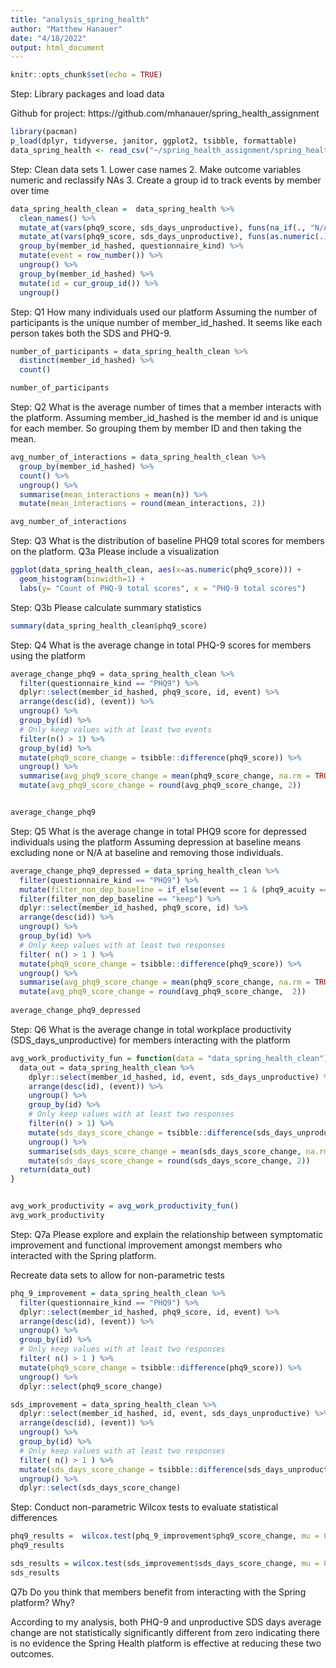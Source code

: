 ```yaml
---
title: "analysis_spring_health"
author: "Matthew Hanauer"
date: "4/18/2022"
output: html_document
---
```


```r
knitr::opts_chunk$set(echo = TRUE)
```
Step: Library packages and load data

Github for project: https://github.com/mhanauer/spring_health_assignment
```r
library(pacman)
p_load(dplyr, tidyverse, janitor, ggplot2, tsibble, formattable)
data_spring_health <- read_csv("~/spring_health_assignment/spring_health_take_home_df.csv")
```
Step: Clean data sets
1. Lower case names
2. Make outcome variables numeric and reclassify NAs
3. Create a group id to track events by member over time
```r
data_spring_health_clean =  data_spring_health %>%
  clean_names() %>%
  mutate_at(vars(phq9_score, sds_days_unproductive), funs(na_if(., "N/A"))) %>%
  mutate_at(vars(phq9_score, sds_days_unproductive), funs(as.numeric(.))) %>%
  group_by(member_id_hashed, questionnaire_kind) %>%
  mutate(event = row_number()) %>%
  ungroup() %>%
  group_by(member_id_hashed) %>%
  mutate(id = cur_group_id()) %>%
  ungroup()
```
Step: Q1 How many individuals used our platform
Assuming the number of participants is the unique number of member_id_hashed.  It seems like each person takes both the SDS and PHQ-9.
```r
number_of_participants = data_spring_health_clean %>%
  distinct(member_id_hashed) %>%
  count()

number_of_participants
```
Step: Q2 What is the average number of times that a member interacts with the platform.
Assuming member_id_hashed is the member id and is unique for each member.  So grouping them by member ID and then taking the mean.
```r
avg_number_of_interactions = data_spring_health_clean %>%
  group_by(member_id_hashed) %>%
  count() %>%
  ungroup() %>%
  summarise(mean_interactions = mean(n)) %>%
  mutate(mean_interactions = round(mean_interactions, 2))

avg_number_of_interactions
```


Step: Q3 What is the distribution of baseline PHQ9 total scores for members on the platform.
    Q3a Please include a visualization
```r
ggplot(data_spring_health_clean, aes(x=as.numeric(phq9_score))) + 
  geom_histogram(binwidth=1) + 
  labs(y= "Count of PHQ-9 total scores", x = "PHQ-9 total scores")
```
Step: Q3b Please calculate summary statistics
```r
summary(data_spring_health_clean$phq9_score)
```
Step: Q4 What is the average change in total PHQ-9 scores for members using the platform
```r
average_change_phq9 = data_spring_health_clean %>%
  filter(questionnaire_kind == "PHQ9") %>%
  dplyr::select(member_id_hashed, phq9_score, id, event) %>%
  arrange(desc(id), (event)) %>%
  ungroup() %>%
  group_by(id) %>%
  # Only keep values with at least two events
  filter(n() > 1) %>%
  group_by(id) %>%
  mutate(phq9_score_change = tsibble::difference(phq9_score)) %>%
  ungroup() %>%
  summarise(avg_phq9_score_change = mean(phq9_score_change, na.rm = TRUE)) %>%
  mutate(avg_phq9_score_change = round(avg_phq9_score_change, 2))


average_change_phq9

```
Step: Q5 What is the average change in total PHQ9 score for depressed individuals using the platform
Assuming depression at baseline means excluding none or N/A at baseline and removing those individuals.
```r
average_change_phq9_depressed = data_spring_health_clean %>%
  filter(questionnaire_kind == "PHQ9") %>%
  mutate(filter_non_dep_baseline = if_else(event == 1 & (phq9_acuity == "N/A" | phq9_acuity == "none"), "drop", "keep")) %>%
  filter(filter_non_dep_baseline == "keep") %>%
  dplyr::select(member_id_hashed, phq9_score, id) %>%
  arrange(desc(id)) %>%
  ungroup() %>%
  group_by(id) %>%
  # Only keep values with at least two responses
  filter( n() > 1 ) %>%
  mutate(phq9_score_change = tsibble::difference(phq9_score)) %>%
  ungroup() %>%
  summarise(avg_phq9_score_change = mean(phq9_score_change, na.rm = TRUE)) %>%
  mutate(avg_phq9_score_change = round(avg_phq9_score_change,  2))
   
average_change_phq9_depressed
```
Step: Q6 What is the average change in total workplace productivity (SDS_days_unproductive) for members interacting with the platform
```r
avg_work_productivity_fun = function(data = "data_spring_health_clean") {
  data_out = data_spring_health_clean %>%
    dplyr::select(member_id_hashed, id, event, sds_days_unproductive) %>%
    arrange(desc(id), (event)) %>%
    ungroup() %>%
    group_by(id) %>%
    # Only keep values with at least two responses
    filter(n() > 1) %>%
    mutate(sds_days_score_change = tsibble::difference(sds_days_unproductive)) %>%
    ungroup() %>%
    summarise(sds_days_score_change = mean(sds_days_score_change, na.rm = TRUE)) %>%
    mutate(sds_days_score_change = round(sds_days_score_change, 2))
  return(data_out)
}


avg_work_productivity = avg_work_productivity_fun()
avg_work_productivity
```
Step: Q7a Please explore and explain the relationship between symptomatic improvement and functional improvement amongst members who interacted with the Spring platform.

Recreate data sets to allow for non-parametric tests
```r
phq_9_improvement = data_spring_health_clean %>%
  filter(questionnaire_kind == "PHQ9") %>%
  dplyr::select(member_id_hashed, phq9_score, id, event) %>%
  arrange(desc(id), (event)) %>%
  ungroup() %>%
  group_by(id) %>%
  # Only keep values with at least two responses
  filter( n() > 1 ) %>%
  mutate(phq9_score_change = tsibble::difference(phq9_score)) %>%
  ungroup() %>%
  dplyr::select(phq9_score_change)

sds_improvement = data_spring_health_clean %>%
  dplyr::select(member_id_hashed, id, event, sds_days_unproductive) %>%
  arrange(desc(id), (event)) %>%
  ungroup() %>%
  group_by(id) %>%
  # Only keep values with at least two responses
  filter( n() > 1 ) %>%
  mutate(sds_days_score_change = tsibble::difference(sds_days_unproductive)) %>%
  ungroup() %>%
  dplyr::select(sds_days_score_change)

```
Step: Conduct non-parametric Wilcox tests to evaluate statistical differences
```r
phq9_results =  wilcox.test(phq_9_improvement$phq9_score_change, mu = 0)
phq9_results

sds_results = wilcox.test(sds_improvement$sds_days_score_change, mu = 0)
sds_results

```
Q7b Do you think that members benefit from interacting with the Spring platform? Why?

According to my analysis, both PHQ-9 and unproductive SDS days average change are not statistically significantly different from zero indicating there is no evidence the Spring Health platform is effective at reducing these two outcomes. 

